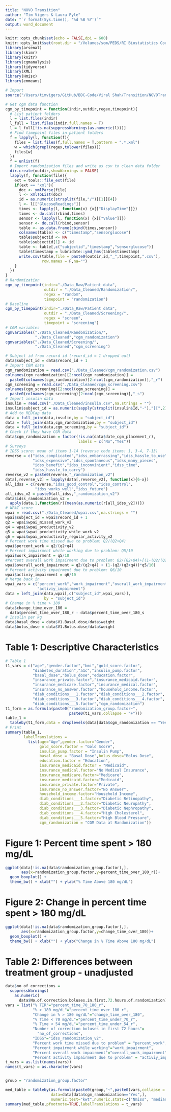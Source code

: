 ```yaml
---
title: "NOVO Transition"
author: "Tim Vigers & Laura Pyle"
date: "`r format(Sys.time(), '%d %B %Y')`"
output: word_document
---
```


```r
knitr::opts_chunk$set(echo = FALSE,dpi = 600)
knitr::opts_knit$set(root.dir = "/Volumes/som/PEDS/RI Biostatistics Core/Shared/Shared Projects/Laura/BDC/Projects/Viral Shah/NOVO Transition")
library(arsenal)
library(skimr)
library(knitr)
library(cgmanalysis)
library(tidyverse)
library(XML)
library(Hmisc)
library(emmeans)
```

```r
# Import
source("/Users/timvigers/GitHub/BDC-Code/Viral Shah/Transition/NOVOTransitionStudy_R_2020-10-29_1804.R")
```

```r
# Get cgm data function
cgm_by_timepoint = function(indir,outdir,regex,timepoint){
  # List patient folders
  l = list.files(indir)
  l_full = list.files(indir,full.names = T)
  l = l_full[!is.na(suppressWarnings(as.numeric(l)))]
  # Find timepoint files in patient folders
  f = lapply(l, function(f){
    files = list.files(f,full.names = T,pattern = ".*.xml")
    w = which(grepl(regex,tolower(files)))
    files[w]
  })
  f = unlist(f)
  # Import randomization files and write as csv to clean data folder
  dir.create(outdir,showWarnings = FALSE)
  lapply(f, function(file){
    ext = tools::file_ext(file)
    if(ext == "xml"){
      doc <- xmlParse(file)
      l <- xmlToList(doc)
      id = as.numeric(strsplit(file,"/")[[1]][4])
      l <- l[["GlucoseReadings"]]
      times <- lapply(l, function(x) {x[["DisplayTime"]]})
      times <- do.call(rbind,times)
      sensor <- lapply(l, function(x) {x[["Value"]]})
      sensor <- do.call(rbind,sensor)
      table <- as.data.frame(cbind(times,sensor))
      colnames(table) <- c("timestamp","sensorglucose")
      table$subjectid <- NA
      table$subjectid[1] <- id
      table <- table[,c("subjectid","timestamp","sensorglucose")]
      table$timestamp = lubridate::ymd_hms(table$timestamp)
      write.csv(table,file = paste0(outdir,id,"_",timepoint,".csv"),
                row.names = F,na="")
    }
  })
}
# Randomization
cgm_by_timepoint(indir="./Data_Raw/Patient data",
                 outdir = "./Data_Cleaned/Randomization/",
                 regex = "random",
                 timepoint = "randomization")
# Baseline
cgm_by_timepoint(indir="./Data_Raw/Patient data",
                 outdir = "./Data_Cleaned/Screening/",
                 regex = "screen",
                 timepoint = "screening")
# CGM variables
cgmvariables("./Data_Cleaned/Randomization/",
             "./Data_Cleaned","cgm_randomization")
cgmvariables("./Data_Cleaned/Screening/",
             "./Data_Cleaned","cgm_screening")
```

```r
# Subject id from record id (record_id = 1 dropped out)
data$subject_id = data$record_id + 1
# Import CGM data
cgm_randomization = read.csv("./Data_Cleaned/cgm_randomization.csv")
colnames(cgm_randomization)[2:ncol(cgm_randomization)] = 
  paste0(colnames(cgm_randomization)[2:ncol(cgm_randomization)],"_r")
cgm_screening = read.csv("./Data_Cleaned/cgm_screening.csv")
colnames(cgm_screening)[2:ncol(cgm_screening)] = 
  paste0(colnames(cgm_screening)[2:ncol(cgm_screening)],"_s")
# Import insulin data
insulin = read.csv("./Data_Cleaned/insulin.csv",na.strings = "")
insulin$subject_id = as.numeric(sapply(strsplit(insulin$Id,"-"),"[[",2))
# Add to REDCap data
data = full_join(data,insulin,by = "subject_id")
data = full_join(data,cgm_randomization,by = "subject_id")
data = full_join(data,cgm_screening,by = "subject_id")
# Check if they have CGM data
data$cgm_randomization = factor(!is.na(data$date_cgm_placement_r),
                                labels = c("No","Yes"))
# Surveys
# IDSS score: mean of items 1-14 (reverse code items: 1, 3-4, 7-13)
reverse = c("idss_complicated","idss_embarrassing","idss_hassle_to_use",
            "idss_expensive","idss_spontaneous","idss_many_pieces",
            "idss_benefit","idss_inconvinient","idss_time",
            "idss_hassle_to_carry")
reverse_v2 = paste0(reverse,"_randomization_v2")
data[,reverse_v2] = lapply(data[,reverse_v2], function(x){6-x})
all_idss = c(reverse,"idss_good_control","idss_control",
             "idss_works_well","idss_future")
all_idss_v2 = paste0(all_idss,"_randomization_v2")
data$idss_randomization_v2 = 
  apply(data,1,function(r){mean(as.numeric(r[all_idss_v2]))})
# WPAI score
wpai = read.csv("./Data_Cleaned/wpai.csv",na.strings = "")
wpai$subject_id = wpai$record_id + 1
q2 = wpai$wpai_missed_work_v2
q4 = wpai$wpai_productivity_v2
q5 = wpai$wpai_productivity_while_work_v2
q6 = wpai$wpai_productivity_regular_activity_v2
# Percent work time missed due to problem: Q2/(Q2+Q4)
wpai$percent_work = q2/(q2+q4)
# Percent impairment while working due to problem: Q5/10
wpai$work_impairment = q5/10
#Percent overall work impairment due to problem: Q2/(Q2+Q4)+[(1-(Q2/(Q2+Q4)))x(Q5/10)]
wpai$overall_work_impairment = q2/(q2+q4) + (1-(q2/(q2+q4))*q5/10)
# Percent activity impairment due to problem: Q6/10 
wpai$activiy_impairment = q6/10
# Merge back in
wpai_vars = c("percent_work","work_impairment","overall_work_impairment",
              "activiy_impairment")
data = left_join(data,wpai[,c("subject_id",wpai_vars)],
                 by = "subject_id")
# Change in % time > 180
data$change_time_over_180 = 
  data$percent_time_over_180_r - data$percent_time_over_180_s
# Insulin per kg
data$basal_dose = data$V1.Basal.dose/data$weight
data$bolus_dose = data$V1.Bolus.dose/data$weight
```

# Table 1: Descriptive Characteristics

```r
# Table 1
t1_vars = c("age","gender.factor","bmi","gold_score.factor",
            "diabetes_duration","a1c","insulin_pump.factor",
            "basal_dose","bolus_dose","education.factor",
            "insurance_private.factor","insurance_medicaid.factor",
            "insurance_medicare.factor","insurance_medical.factor",
            "insurance_no_answer.factor","household_income.factor",
            "diab_conditions___1.factor","diab_conditions___2.factor",
            "diab_conditions___3.factor","diab_conditions___4.factor",
            "diab_conditions___5.factor","cgm_randomization")
t1_form = as.formula(paste0("randomization_group.factor~",
                            paste0(t1_vars,collapse = "+")))
table_1 = 
  tableby(t1_form,data = droplevels(data[data$cgm_randomization == "Yes",]))
# Print
summary(table_1,
        labelTranslations = 
          list(age="Age",gender.factor="Gender",
               gold_score.factor = "Gold Score",
               insulin_pump.factor = "Insulin Pump",
               basal_dose = "Basal Dose",bolus_dose="Bolus Dose",
               education.factor = "Education",
               insurance_medicaid.factor = "Medicaid",
               insurance_medical.factor="No Medical Insurance",
               insurance_medicare.factor="Medicare",
               insurance_medicaid.factor="Medicaid",
               insurance_private.factor="Private",
               insurance_no_answer.factor="No Answer",
               household_income.factor="Household Income",
               diab_conditions___1.factor="Diabetic Retinopathy",
               diab_conditions___2.factor="Diabetic Neuropathy",
               diab_conditions___3.factor="Diabetic Nephropathy",
               diab_conditions___4.factor="High Cholesterol",
               diab_conditions___5.factor="High Blood Pressure",
               cgm_randomization = "CGM Data at Randomization"))
```

# Figure 1: Percent time spent > 180 mg/dL

```r
ggplot(data[!is.na(data$randomization_group.factor),],
       aes(x=randomization_group.factor,y=percent_time_over_180_r))+
  geom_boxplot() + 
  theme_bw() + xlab("") + ylab("% Time Above 180 mg/dL")
```

# Figure 2: Change in percent time spent > 180 mg/dL

```r
ggplot(data[!is.na(data$randomization_group.factor),],
       aes(x=randomization_group.factor,y=change_time_over_180))+
  geom_boxplot() + 
  theme_bw() + xlab("") + ylab("Change in % Time Above 180 mg/dL")
```

# Table 2: Differences between treatment group - unadjusted

```r
data$no_of_corrections = 
  suppressWarnings(
    as.numeric(
      data$No.of.correction.boluses.in.first.72.hours.of.randomization))
vars = list("% TIR"="percent_time_70_180_r",
            "% > 180 mg/dL"="percent_time_over_180_r",
            "Change in % > 180 mg/dL"="change_time_over_180",
            "% Time < 70 mg/dL"="percent_time_under_70_r",
            "% Time < 54 mg/dL"="percent_time_under_54_r",
            "Number of correction boluses in first 72 hours"=
              "no_of_corrections",
            "IDSS"="idss_randomization_v2",
            "Percent work time missed due to problem" = "percent_work",
            "Percent impairment while working"="work_impairment",
            "Percent overall work impairment"="overall_work_impairment",
            "Percent activity impairment due to problem" = "activiy_impairment")
t_vars = as.list(names(vars))
names(t_vars) = as.character(vars)


group = "randomization_group.factor"

med_table = tableby(as.formula(paste0(group,"~",paste0(vars,collapse = "+"))),
                    data=data[data$cgm_randomization=="Yes",],
                    numeric.test="kwt",numeric.stats=c("Nmiss", "median", "q1q3"))
summary(med_table,pfootnote=TRUE,labelTranslations = t_vars)
```

